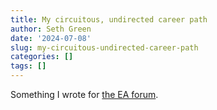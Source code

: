```yaml
---
title: My circuitous, undirected career path
author: Seth Green
date: '2024-07-08'
slug: my-circuitous-undirected-career-path
categories: []
tags: []
---
```


Something I wrote for [the EA forum](https://forum.effectivealtruism.org/posts/ekbCzxh2SfA64GrxD/my-circuitous-undirected-path-to-an-ea-job).